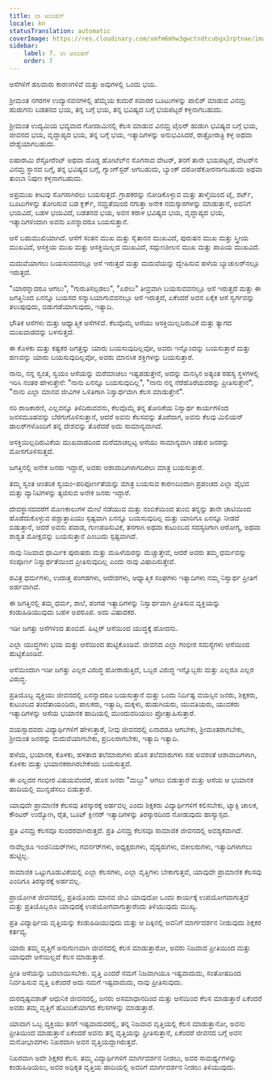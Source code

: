 ```yaml
---
title: ಲಾ ಆಂಬಿಷನ್
locale: kn
statusTranslation: automatic
coverImage: https://res.cloudinary.com/xmfm6mhw3gwctndtcubgx2rptnae/image/upload/v1740337243/small_cover_educacion_fundamental_a051170f1c.webp
sidebar:
    label: 7. ಲಾ ಆಂಬಿಷನ್
    order: 7
---
```

ಆಸೆಗಳಿಗೆ ಹಲವಾರು ಕಾರಣಗಳಿವೆ ಮತ್ತು ಅವುಗಳಲ್ಲಿ ಒಂದು ಭಯ.

ಶ್ರೀಮಂತ ನಗರಗಳ ಉದ್ಯಾನವನಗಳಲ್ಲಿ ಹೆಮ್ಮೆಯ ಕುದುರೆ ಸವಾರರ ಬೂಟುಗಳನ್ನು ಪಾಲಿಶ್ ಮಾಡುವ ವಿನಮ್ರ ಹುಡುಗನು ಬಡತನದ ಭಯ, ತನ್ನ ಬಗ್ಗೆ ಭಯ, ತನ್ನ ಭವಿಷ್ಯದ ಬಗ್ಗೆ ಭಯಪಟ್ಟರೆ ಕಳ್ಳನಾಗಬಹುದು.

ಶ್ರೀಮಂತ ಉದ್ಯಮಿಯ ಭವ್ಯವಾದ ಗೋದಾಮಿನಲ್ಲಿ ಕೆಲಸ ಮಾಡುವ ವಿನಮ್ರ ಟೈಲರ್ ಹುಡುಗಿ ಭವಿಷ್ಯದ ಬಗ್ಗೆ ಭಯ, ಜೀವನದ ಭಯ, ವೃದ್ಧಾಪ್ಯದ ಭಯ, ತನ್ನ ಬಗ್ಗೆ ಭಯ, ಇತ್ಯಾದಿಗಳನ್ನು ಅನುಭವಿಸಿದರೆ, ರಾತ್ರೋರಾತ್ರಿ ಕಳ್ಳ ಅಥವಾ ವೇಶ್ಯೆಯಾಗಬಹುದು.

ಐಷಾರಾಮಿ ರೆಸ್ಟೋರೆಂಟ್ ಅಥವಾ ದೊಡ್ಡ ಹೋಟೆಲ್‌ನ ಸೊಗಸಾದ ವೇಟರ್, ತನಗೆ ತಾನೇ ಭಯಪಟ್ಟರೆ, ವೇಟರ್‌ನ ವಿನಮ್ರ ಸ್ಥಾನದ ಬಗ್ಗೆ, ತನ್ನ ಭವಿಷ್ಯದ ಬಗ್ಗೆ, ಗ್ಯಾಂಗ್‌ಸ್ಟರ್ ಆಗಬಹುದು, ಬ್ಯಾಂಕ್ ದರೋಡೆಕೋರನಾಗಬಹುದು ಅಥವಾ ತುಂಬಾ ನಿಪುಣ ಕಳ್ಳನಾಗಬಹುದು.

ಅಪ್ರಮುಖ ಕೀಟವು ಸೊಗಸಾಗಿರಲು ಬಯಸುತ್ತದೆ. ಗ್ರಾಹಕರನ್ನು ನೋಡಿಕೊಳ್ಳುವ ಮತ್ತು ತಾಳ್ಮೆಯಿಂದ ಟೈ, ಶರ್ಟ್, ಬೂಟುಗಳನ್ನು ತೋರಿಸುವ ಬಡ ಕ್ಲರ್ಕ್, ನಮ್ರತೆಯಿಂದ ನಗುತ್ತಾ ಅನೇಕ ನಮಸ್ಕಾರಗಳನ್ನು ಮಾಡುತ್ತಾನೆ, ಅವನಿಗೆ ಭಯವಿದೆ, ಬಹಳ ಭಯವಿದೆ, ಬಡತನದ ಭಯ, ಅವನ ಕರಾಳ ಭವಿಷ್ಯದ ಭಯ, ವೃದ್ಧಾಪ್ಯದ ಭಯ, ಇತ್ಯಾದಿಗಳಿಂದಾಗಿ ಅವನು ಏನನ್ನಾದರೂ ಬಯಸುತ್ತಾನೆ.

ಆಸೆ ಬಹುಮುಖಿಯಾಗಿದೆ. ಆಸೆಗೆ ಸಂತನ ಮುಖ ಮತ್ತು ಸೈತಾನನ ಮುಖವಿದೆ, ಪುರುಷನ ಮುಖ ಮತ್ತು ಸ್ತ್ರೀಯ ಮುಖವಿದೆ, ಆಸಕ್ತಿಯ ಮುಖ ಮತ್ತು ಆಸಕ್ತಿಯಿಲ್ಲದ ಮುಖವಿದೆ, ಸದ್ಗುಣಶೀಲನ ಮುಖ ಮತ್ತು ಪಾಪಿಯ ಮುಖವಿದೆ.

ಮದುವೆಯಾಗಲು ಬಯಸುವವನಲ್ಲೂ ಆಸೆ ಇರುತ್ತದೆ ಮತ್ತು ಮದುವೆಯನ್ನು ದ್ವೇಷಿಸುವ ಹಳೆಯ ಬ್ಯಾಚುಲರ್‌ನಲ್ಲೂ ಇರುತ್ತದೆ.

"ಯಾರನ್ನಾದರೂ ಆಗಲು", "ಗುರುತಿಸಲ್ಪಡಲು", "ಏರಲು" ತೀವ್ರವಾಗಿ ಬಯಸುವವನಲ್ಲೂ ಆಸೆ ಇರುತ್ತದೆ ಮತ್ತು ಈ ಜಗತ್ತಿನಿಂದ ಏನನ್ನೂ ಬಯಸದ ಸನ್ಯಾಸಿಯಾಗುವವನಲ್ಲೂ ಆಸೆ ಇರುತ್ತದೆ, ಏಕೆಂದರೆ ಅವನ ಏಕೈಕ ಆಸೆ ಸ್ವರ್ಗವನ್ನು ತಲುಪುವುದು, ಬಿಡುಗಡೆಯಾಗುವುದು, ಇತ್ಯಾದಿ.

ಭೌತಿಕ ಆಸೆಗಳು ಮತ್ತು ಆಧ್ಯಾತ್ಮಿಕ ಆಸೆಗಳಿವೆ. ಕೆಲವೊಮ್ಮೆ ಆಸೆಯು ಆಸಕ್ತಿಯಿಲ್ಲದಿರುವಿಕೆ ಮತ್ತು ತ್ಯಾಗದ ಮುಖವಾಡವನ್ನು ಬಳಸುತ್ತದೆ.

ಈ ಕೊಳಕು ಮತ್ತು ಕಷ್ಟಕರ ಜಗತ್ತನ್ನು ಯಾರು ಬಯಸುವುದಿಲ್ಲವೋ, ಅವರು ಇನ್ನೊಂದನ್ನು ಬಯಸುತ್ತಾರೆ ಮತ್ತು ಹಣವನ್ನು ಯಾರು ಬಯಸುವುದಿಲ್ಲವೋ, ಅವರು ಮಾನಸಿಕ ಶಕ್ತಿಗಳನ್ನು ಬಯಸುತ್ತಾರೆ.

ನಾನು, ನನ್ನ ಸ್ವಂತ, ಸ್ವಯಂ ಆಸೆಯನ್ನು ಮರೆಮಾಚಲು ಇಷ್ಟಪಡುತ್ತೇನೆ, ಅದನ್ನು ಮನಸ್ಸಿನ ಅತ್ಯಂತ ರಹಸ್ಯ ಸ್ಥಳಗಳಲ್ಲಿ ಇರಿಸಿ ನಂತರ ಹೇಳುತ್ತೇನೆ: "ನಾನು ಏನನ್ನೂ ಬಯಸುವುದಿಲ್ಲ", "ನಾನು ನನ್ನ ನೆರೆಹೊರೆಯವರನ್ನು ಪ್ರೀತಿಸುತ್ತೇನೆ", "ನಾನು ಎಲ್ಲಾ ಮಾನವ ಜೀವಿಗಳ ಒಳಿತಿಗಾಗಿ ನಿಸ್ವಾರ್ಥವಾಗಿ ಕೆಲಸ ಮಾಡುತ್ತೇನೆ".

ನರಿ ರಾಜಕಾರಣಿ, ಎಲ್ಲವನ್ನೂ ತಿಳಿದಿರುವವನು, ಕೆಲವೊಮ್ಮೆ ತನ್ನ ತೋರಿಕೆಯ ನಿಸ್ವಾರ್ಥ ಕಾರ್ಯಗಳಿಂದ ಜನಸಮೂಹವನ್ನು ಬೆರಗುಗೊಳಿಸುತ್ತಾನೆ, ಆದರೆ ಅವನು ಕೆಲಸವನ್ನು ತೊರೆದಾಗ, ಅವನು ಕೆಲವು ಮಿಲಿಯನ್ ಡಾಲರ್‌ಗಳೊಂದಿಗೆ ತನ್ನ ದೇಶವನ್ನು ತೊರೆದರೆ ಅದು ಸಾಮಾನ್ಯವಾಗಿದೆ.

ಆಸಕ್ತಿಯಿಲ್ಲದಿರುವಿಕೆಯ ಮುಖವಾಡದಿಂದ ಮರೆಮಾಚಲ್ಪಟ್ಟ ಆಸೆಯು ಸಾಮಾನ್ಯವಾಗಿ ಚತುರ ಜನರನ್ನು ಮೋಸಗೊಳಿಸುತ್ತದೆ.

ಜಗತ್ತಿನಲ್ಲಿ ಅನೇಕ ಜನರು ಇದ್ದಾರೆ, ಅವರು ಆಶಾವಾದಿಗಳಾಗದಿರಲು ಮಾತ್ರ ಬಯಸುತ್ತಾರೆ.

ತಮ್ಮ ಸ್ವಂತ ಆಂತರಿಕ ಸ್ವಯಂ-ಪರಿಪೂರ್ಣತೆಯನ್ನು ಮಾತ್ರ ಬಯಸುವ ಕಾರಣದಿಂದಾಗಿ ಪ್ರಪಂಚದ ಎಲ್ಲಾ ವೈಭವ ಮತ್ತು ವ್ಯಾನಿಟಿಗಳನ್ನು ತ್ಯಜಿಸುವ ಅನೇಕ ಜನರು ಇದ್ದಾರೆ.

ದೇವಸ್ಥಾನದವರೆಗೆ ಮೊಣಕಾಲುಗಳ ಮೇಲೆ ನಡೆಯುವ ಮತ್ತು ನಂಬಿಕೆಯಿಂದ ತುಂಬಿ ತನ್ನನ್ನು ತಾನೇ ಚಾಟಿಯಿಂದ ಹೊಡೆದುಕೊಳ್ಳುವ ಪಶ್ಚಾತ್ತಾಪಿಯು ಸ್ಪಷ್ಟವಾಗಿ ಏನನ್ನೂ ಬಯಸುವುದಿಲ್ಲ ಮತ್ತು ಯಾರಿಗೂ ಏನನ್ನೂ ನೀಡದೆ ಬಿಡುತ್ತಾನೆ, ಆದರೆ ಅವನು ಪವಾಡ, ಗುಣಪಡಿಸುವಿಕೆ, ತನಗಾಗಿ ಅಥವಾ ಕುಟುಂಬದ ಸದಸ್ಯರಿಗಾಗಿ ಆರೋಗ್ಯ, ಅಥವಾ ಶಾಶ್ವತ ಮೋಕ್ಷವನ್ನು ಬಯಸುತ್ತಾನೆ ಎಂಬುದು ಸ್ಪಷ್ಟವಾಗಿದೆ.

ನಾವು ನಿಜವಾದ ಧಾರ್ಮಿಕ ಪುರುಷರು ಮತ್ತು ಮಹಿಳೆಯರನ್ನು ಮೆಚ್ಚುತ್ತೇವೆ, ಆದರೆ ಅವರು ತಮ್ಮ ಧರ್ಮವನ್ನು ಸಂಪೂರ್ಣ ನಿಸ್ವಾರ್ಥತೆಯಿಂದ ಪ್ರೀತಿಸುವುದಿಲ್ಲ ಎಂದು ನಾವು ವಿಷಾದಿಸುತ್ತೇವೆ.

ಪವಿತ್ರ ಧರ್ಮಗಳು, ಉದಾತ್ತ ಪಂಗಡಗಳು, ಆದೇಶಗಳು, ಆಧ್ಯಾತ್ಮಿಕ ಸಂಘಗಳು ಇತ್ಯಾದಿಗಳು ನಮ್ಮ ನಿಸ್ವಾರ್ಥ ಪ್ರೀತಿಗೆ ಅರ್ಹವಾಗಿವೆ.

ಈ ಜಗತ್ತಿನಲ್ಲಿ ತಮ್ಮ ಧರ್ಮ, ಶಾಲೆ, ಪಂಗಡ ಇತ್ಯಾದಿಗಳನ್ನು ನಿಸ್ವಾರ್ಥವಾಗಿ ಪ್ರೀತಿಸುವ ವ್ಯಕ್ತಿಯನ್ನು ಕಂಡುಹಿಡಿಯುವುದು ಬಹಳ ಅಪರೂಪ. ಅದು ವಿಷಾದಕರ.

ಇಡೀ ಜಗತ್ತು ಆಸೆಗಳಿಂದ ತುಂಬಿದೆ. ಹಿಟ್ಲರ್ ಆಸೆಯಿಂದ ಯುದ್ಧಕ್ಕೆ ಹೋದನು.

ಎಲ್ಲಾ ಯುದ್ಧಗಳು ಭಯ ಮತ್ತು ಆಸೆಯಿಂದ ಹುಟ್ಟಿಕೊಂಡಿವೆ. ಜೀವನದ ಎಲ್ಲಾ ಗಂಭೀರ ಸಮಸ್ಯೆಗಳು ಆಸೆಯಿಂದ ಹುಟ್ಟಿಕೊಂಡಿವೆ.

ಆಸೆಯಿಂದಾಗಿ ಇಡೀ ಜಗತ್ತು ಎಲ್ಲರ ವಿರುದ್ಧ ಹೋರಾಡುತ್ತಿದೆ, ಒಬ್ಬರ ವಿರುದ್ಧ ಇನ್ನೊಬ್ಬರು ಮತ್ತು ಎಲ್ಲರೂ ಎಲ್ಲರ ವಿರುದ್ಧ.

ಪ್ರತಿಯೊಬ್ಬ ವ್ಯಕ್ತಿಯು ಜೀವನದಲ್ಲಿ ಏನನ್ನಾದರೂ ಬಯಸುತ್ತಾನೆ ಮತ್ತು ಒಂದು ನಿರ್ದಿಷ್ಟ ವಯಸ್ಸಿನ ಜನರು, ಶಿಕ್ಷಕರು, ಕುಟುಂಬದ ತಂದೆತಾಯಂದಿರು, ಪಾಲಕರು, ಇತ್ಯಾದಿ, ಮಕ್ಕಳು, ಹುಡುಗಿಯರು, ಯುವತಿಯರು, ಯುವಕರು ಇತ್ಯಾದಿಗಳನ್ನು ಆಸೆಯ ಭಯಾನಕ ಹಾದಿಯಲ್ಲಿ ಮುಂದುವರಿಯಲು ಪ್ರೋತ್ಸಾಹಿಸುತ್ತಾರೆ.

ವಯಸ್ಸಾದವರು ವಿದ್ಯಾರ್ಥಿಗಳಿಗೆ ಹೇಳುತ್ತಾರೆ, ನೀವು ಜೀವನದಲ್ಲಿ ಏನಾದರೂ ಆಗಬೇಕು, ಶ್ರೀಮಂತರಾಗಬೇಕು, ಶ್ರೀಮಂತ ಜನರನ್ನು ಮದುವೆಯಾಗಬೇಕು, ಪ್ರಬಲರಾಗಬೇಕು, ಇತ್ಯಾದಿ ಇತ್ಯಾದಿ.

ಹಳೆಯ, ಭಯಾನಕ, ಕೊಳಕು, ಹಳತಾದ ತಲೆಮಾರುಗಳು ಹೊಸ ತಲೆಮಾರುಗಳು ಸಹ ಅವರಂತೆ ಆಶಾವಾದಿಗಳಾಗಿ, ಕೊಳಕು ಮತ್ತು ಭಯಾನಕರಾಗಿರಬೇಕೆಂದು ಬಯಸುತ್ತವೆ.

ಈ ಎಲ್ಲದರ ಗಂಭೀರ ವಿಷಯವೆಂದರೆ, ಹೊಸ ಜನರು "ಮಬ್ಬು" ಆಗಲು ಬಿಡುತ್ತಾರೆ ಮತ್ತು ಆಸೆಯ ಆ ಭಯಾನಕ ಹಾದಿಯಲ್ಲಿ ಮುನ್ನಡೆಸಲು ಬಿಡುತ್ತಾರೆ.

ಯಾವುದೇ ಪ್ರಾಮಾಣಿಕ ಕೆಲಸವು ತಿರಸ್ಕಾರಕ್ಕೆ ಅರ್ಹವಲ್ಲ ಎಂದು ಶಿಕ್ಷಕರು ವಿದ್ಯಾರ್ಥಿಗಳಿಗೆ ಕಲಿಸಬೇಕು, ಟ್ಯಾಕ್ಸಿ ಚಾಲಕ, ಕೌಂಟರ್ ಉದ್ಯೋಗಿ, ರೈತ, ಬೂಟ್ ಕ್ಲೀನರ್ ಇತ್ಯಾದಿಗಳನ್ನು ತಿರಸ್ಕಾರದಿಂದ ನೋಡುವುದು ಹಾಸ್ಯಾಸ್ಪದ.

ಪ್ರತಿ ವಿನಮ್ರ ಕೆಲಸವೂ ಸುಂದರವಾಗಿರುತ್ತದೆ. ಪ್ರತಿ ವಿನಮ್ರ ಕೆಲಸವೂ ಸಾಮಾಜಿಕ ಜೀವನದಲ್ಲಿ ಅವಶ್ಯಕವಾಗಿದೆ.

ನಾವೆಲ್ಲರೂ ಇಂಜಿನಿಯರ್‌ಗಳು, ಗವರ್ನರ್‌ಗಳು, ಅಧ್ಯಕ್ಷರುಗಳು, ವೈದ್ಯರುಗಳು, ವಕೀಲರುಗಳು, ಇತ್ಯಾದಿಗಳಾಗಲು ಹುಟ್ಟಿಲ್ಲ.

ಸಾಮಾಜಿಕ ಒಟ್ಟುಗೂಡುವಿಕೆಯಲ್ಲಿ ಎಲ್ಲಾ ಕೆಲಸಗಳು, ಎಲ್ಲಾ ವೃತ್ತಿಗಳು ಬೇಕಾಗುತ್ತವೆ, ಯಾವುದೇ ಪ್ರಾಮಾಣಿಕ ಕೆಲಸವು ಎಂದಿಗೂ ತಿರಸ್ಕಾರಕ್ಕೆ ಅರ್ಹವಲ್ಲ.

ಪ್ರಾಯೋಗಿಕ ಜೀವನದಲ್ಲಿ, ಪ್ರತಿಯೊಂದು ಮಾನವ ಜೀವಿ ಯಾವುದೋ ಒಂದು ಕಾರ್ಯಕ್ಕೆ ಉಪಯೋಗವಾಗುತ್ತದೆ ಮತ್ತು ಪ್ರತಿಯೊಬ್ಬರೂ ಯಾವುದಕ್ಕೆ ಉಪಯೋಗವಾಗುತ್ತಾರೆಂದು ತಿಳಿಯುವುದು ಮುಖ್ಯ.

ಪ್ರತಿ ವಿದ್ಯಾರ್ಥಿಯ ವೃತ್ತಿಯನ್ನು ಕಂಡುಹಿಡಿಯುವುದು ಮತ್ತು ಆ ದಿಕ್ಕಿನಲ್ಲಿ ಅವನಿಗೆ ಮಾರ್ಗದರ್ಶನ ನೀಡುವುದು ಶಿಕ್ಷಕರ ಕರ್ತವ್ಯ.

ಯಾರು ತಮ್ಮ ವೃತ್ತಿಗೆ ಅನುಗುಣವಾಗಿ ಜೀವನದಲ್ಲಿ ಕೆಲಸ ಮಾಡುತ್ತಾರೋ, ಅವರು ನಿಜವಾದ ಪ್ರೀತಿಯಿಂದ ಮತ್ತು ಯಾವುದೇ ಆಸೆಯಿಲ್ಲದೆ ಕೆಲಸ ಮಾಡುತ್ತಾರೆ.

ಪ್ರೀತಿ ಆಸೆಯನ್ನು ಬದಲಾಯಿಸಬೇಕು. ವೃತ್ತಿ ಎಂದರೆ ನಮಗೆ ನಿಜವಾಗಿಯೂ ಇಷ್ಟವಾದುದು, ಸಂತೋಷದಿಂದ ನಿರ್ವಹಿಸುವ ವೃತ್ತಿ ಏಕೆಂದರೆ ಅದು ನಮಗೆ ಇಷ್ಟವಾದುದು, ನಾವು ಪ್ರೀತಿಸುವುದು.

ದುರದೃಷ್ಟವಶಾತ್ ಆಧುನಿಕ ಜೀವನದಲ್ಲಿ, ಜನರು ಅಸಮಾಧಾನದಿಂದ ಮತ್ತು ಆಸೆಯಿಂದ ಕೆಲಸ ಮಾಡುತ್ತಾರೆ ಏಕೆಂದರೆ ಅವರು ತಮ್ಮ ವೃತ್ತಿಗೆ ಹೊಂದಿಕೆಯಾಗದ ಕೆಲಸಗಳನ್ನು ಮಾಡುತ್ತಾರೆ.

ಯಾವಾಗ ಒಬ್ಬ ವ್ಯಕ್ತಿಯು ತನಗೆ ಇಷ್ಟವಾದುದರಲ್ಲಿ, ತನ್ನ ನಿಜವಾದ ವೃತ್ತಿಯಲ್ಲಿ ಕೆಲಸ ಮಾಡುತ್ತಾನೋ, ಅವನು ಪ್ರೀತಿಯಿಂದ ಮಾಡುತ್ತಾನೆ ಏಕೆಂದರೆ ಅವನು ತನ್ನ ವೃತ್ತಿಯನ್ನು ಪ್ರೀತಿಸುತ್ತಾನೆ, ಏಕೆಂದರೆ ಜೀವನದ ಬಗ್ಗೆ ಅವನ ಮನೋಭಾವಗಳು ನಿಖರವಾಗಿ ಅವನ ವೃತ್ತಿಯದ್ದಾಗಿರುತ್ತವೆ.

ನಿಖರವಾಗಿ ಅದೇ ಶಿಕ್ಷಕರ ಕೆಲಸ. ತಮ್ಮ ವಿದ್ಯಾರ್ಥಿಗಳಿಗೆ ಮಾರ್ಗದರ್ಶನ ನೀಡಲು, ಅವರ ಸಾಮರ್ಥ್ಯಗಳನ್ನು ಕಂಡುಹಿಡಿಯಲು, ಅವರ ಅಧಿಕೃತ ವೃತ್ತಿಯ ಹಾದಿಯಲ್ಲಿ ಅವರಿಗೆ ಮಾರ್ಗದರ್ಶನ ನೀಡಲು ತಿಳಿಯುವುದು.


